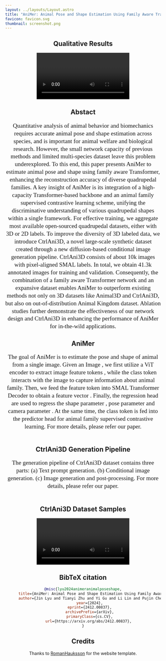 ```yaml
---
layout: ../layouts/Layout.astro
title: "AniMer: Animal Pose and Shape Estimation Using Family Aware Transformer"
favicon: favicon.svg
thumbnail: screenshot.png
---
```






<Header
  title={frontmatter.title}
  authors={[
    {
      name: "Jin Lyu",
      notes: ["*", "1"],
      "url": "https://luoxue-star.github.io/AniMer_project_page/",
    },
    {
      name: "Tianyi Zhu",
      notes: ["*", "2"],
      "url": "https://luoxue-star.github.io/AniMer_project_page/",
    },
    {
      name: "Yi Gu",
      notes: ["3"],
      "url": "https://luoxue-star.github.io/AniMer_project_page/",
    },
    {
      name: "Li Lin",
      notes: ["1", "4"],
      "url": "https://luoxue-star.github.io/AniMer_project_page/",
    },
    {
      name: "Pujin Cheng",
      notes: ["1", "4"],
      "url": "https://luoxue-star.github.io/AniMer_project_page/",
    },
    {
      name: "Yebin Liu",
      notes: ["5"],
      "url": "https://liuyebin.com/",
    },
    {
      name: "Xiaoying Tang",
      notes: ["†", "1"],
      "url": "https://luoxue-star.github.io/AniMer_project_page/",
    },
    {
      name: "Liang An",
      notes: ["†", "5"],
      "url": "https://anl13.github.io/",
    },
  ]}
  institutions={[
    {
      name: "Southern University of Science and Technology",
      notes: ["1"],
    },
    {
      name: "China Mobile Communications Company Limited Research Institute",
      notes: ["2"],
    },
    {
      name: "The Hong Kong University of Science and Technology",
      notes: ["3"],
    },
    {
      name: "The University of Hong Kong",
      notes: ["4"],
    },
    {
      name: "Tsinghua University",
      notes: ["5"],
    },
  ]}
  conference="Arxiv"
  notes={[
    {
      symbol: "*",
      text: "Equal Contribution",
    },
    {
      symbol: "†",
      text: "Corresponding Author",
    },
  ]}
  links={[
    /*{
      name: "Paper",
      url: "",
      icon: "fa-solid:file-pdf",
    },*/
    {
      name: "arXiv",
      url: "https://arxiv.org/abs/2412.00837",
      icon: "academicons:arxiv",
    },
    {
      name: "Code",
      url: "https://github.com/luoxue-star/AniMer",
      icon: "mdi:github",
    },
    {
      name: "Hugging Face Demo",
      url: "https://huggingface.co/spaces/luoxue-star/AniMer",
      icon: "logos:hugging-face-icon"
    }
  ]}
  />

<HighlightedSection color="#ffffff">
<h2>Qualitative Results</h2>
<Video source={project_page1} />
</HighlightedSection>

<HighlightedSection color="#ffffff">
  <h2>Abstact</h2>
  <p style="font-family: 'Times New Roman', Times, serif; font-size: 1.2rem; line-height: 1.3;">Quantitative analysis of animal behavior and biomechanics requires accurate animal pose and shape estimation across species, 
      and is important for animal welfare and biological research. However, the small network capacity of previous methods and limited multi-species dataset leave this problem underexplored. 
      To this end, this paper presents AniMer to estimate animal pose and shape using family aware Transformer, enhancing the reconstruction accuracy of diverse quadrupedal families. 
      A key insight of AniMer is its integration of a high-capacity Transformer-based backbone and an animal family supervised contrastive learning scheme, 
      unifying the discriminative understanding of various quadrupedal shapes within a single framework. For effective training, 
      we aggregate most available open-sourced quadrupedal datasets, either with 3D or 2D labels. To improve the diversity of 3D labeled data, 
      we introduce CtrlAni3D, a novel large-scale synthetic dataset created through a new diffusion-based conditional image generation pipeline. 
      CtrlAni3D consists of about 10k images with pixel-aligned SMAL labels. In total, we obtain 41.3k annotated images for training and validation. 
      Consequently, the combination of a family aware Transformer network and an expansive dataset enables AniMer to outperform existing methods not only on 3D datasets like Animal3D and CtrlAni3D, 
      but also on out-of-distribution Animal Kingdom dataset. 
      Ablation studies further demonstrate the effectiveness of our network design and CtrlAni3D in enhancing the performance of AniMer for in-the-wild applications. </p>
</HighlightedSection>

<HighlightedSection color="#ffffff">
  <h2>AniMer</h2>
  <p style="font-family: 'Times New Roman', Times, serif; font-size: 1.2rem; line-height: 1.3;">The goal of AniMer is to estimate the pose and shape of animal from a single image.
    Given an Image <LaTeX inline formula="I \in \mathbb{R}^{H \times W \times 3}"/>, 
    we first utilize a ViT encoder to extract image feature tokens <LaTeX inline formula="\mathbf{F} \in \mathbb{R}^{192 \times 1280}"/>, 
    while the class token interacts with the image to capture information about animal family. 
    Then, we feed the feature token <LaTeX inline formula="\mathbf{F}"/> into SMAL Transformer Decoder to obtain a feature vector <LaTeX inline formula="\boldsymbol{f} \in \mathbb{R}^{1 \times 1280}"/>.
    Finally, the regression head are used to regress the shape parameter <LaTeX inline formula="\hat{\beta}" />, pose parameter <LaTeX inline formula="\hat{\theta}" /> and camera parameter <LaTeX inline formula="\hat{\pi}" />.
    At the same time, the class token is fed into the predictor head for animal family supervised contrastive learning. For more details, please refer our paper.</p>
  <Figure>
      <Image source={pipeline} altText="" />
  </Figure>
</HighlightedSection>

<HighlightedSection color="#ffffff">
  <h2>CtrlAni3D Generation Pipeline</h2>
  <p style="font-family: 'Times New Roman', Times, serif; font-size: 1.2rem; line-height: 1.3;"> The generation pipeline of CtrlAni3D dataset contains three parts: 
  (a) Text prompt generation. (b) Conditional image generation. 
  (c) Image generation and post-processing. For more details, please refer our paper.</p>
  <Figure>
      <Image source={generate_pipeline} altText="" />
  </Figure>
</HighlightedSection>

<HighlightedSection color="#ffffff">
  <h2>CtrlAni3D Dataset Samples</h2>
  <Video source={project_page2} />
</HighlightedSection>

## BibTeX citation
```bibtex
@misc{lyu2024animeranimalposeshape,
      title={AniMer: Animal Pose and Shape Estimation Using Family Aware Transformer}, 
      author={Jin Lyu and Tianyi Zhu and Yi Gu and Li Lin and Pujin Cheng and Yebin Liu and Xiaoying Tang and Liang An},
      year={2024},
      eprint={2412.00837},
      archivePrefix={arXiv},
      primaryClass={cs.CV},
      url={https://arxiv.org/abs/2412.00837}, 
}
```

## Credits
Thanks to [RomanHauksson](https://github.com/RomanHauksson/academic-project-astro-template) for the website template.